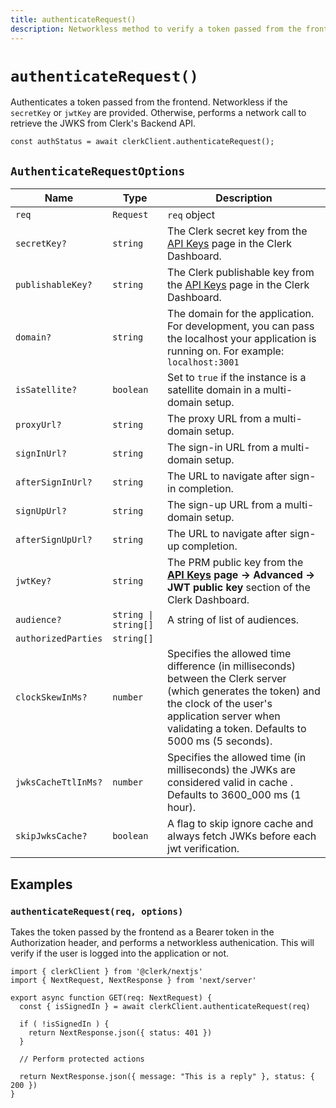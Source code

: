 ```yaml
---
title: authenticateRequest()
description: Networkless method to verify a token passed from the frontend.
---
```


# `authenticateRequest()`

Authenticates a token passed from the frontend. Networkless if the `secretKey` or `jwtKey` are provided. Otherwise, performs a network call to retrieve the JWKS from Clerk's Backend API.

```tsx
const authStatus = await clerkClient.authenticateRequest();
```

## `AuthenticateRequestOptions`

| Name | Type | Description |
| --- | --- | --- |
| `req` | `Request` | `req` object |
| `secretKey?` | `string` | The Clerk secret key from the [API Keys](https://dashboard.clerk.com/last-active?path=api-keys) page in the Clerk Dashboard.  |
| `publishableKey?` | `string` | The Clerk publishable key from the [API Keys](https://dashboard.clerk.com/last-active?path=api-keys) page in the Clerk Dashboard. |
| `domain?` | `string` | The domain for the application. For development, you can pass the localhost your application is running on. For example: `localhost:3001` |
| `isSatellite?` | `boolean` | Set to `true` if the instance is a satellite domain in a multi-domain setup. |
| `proxyUrl?` | `string` | The proxy URL from a multi-domain setup. |
| `signInUrl?` | `string` | The sign-in URL from a multi-domain setup. |
| `afterSignInUrl?` | `string` | The URL to navigate after sign-in completion. |
| `signUpUrl?` | `string` | The sign-up URL from a multi-domain setup. |
| `afterSignUpUrl?` | `string` | The URL to navigate after sign-up completion. |
| `jwtKey?` | `string` | The PRM public key from the **[API Keys](https://dashboard.clerk.com/last-active?path=api-keys) page -> Advanced -> JWT public key** section of the Clerk Dashboard.  |
| `audience?` | `string \| string[]` | A string of list of audiences. |
| `authorizedParties`| `string[]` | | A list of authorized parties. For example, `['http://localhost:4003', 'https://clerk.dev']` |
| `clockSkewInMs?` | `number` | Specifies the allowed time difference (in milliseconds) between the Clerk server (which generates the token) and the clock of the user's application server when validating a token. Defaults to 5000 ms (5 seconds).|
| `jwksCacheTtlInMs?` | `number` | Specifies the allowed time (in milliseconds) the JWKs are considered valid in cache . Defaults to 3600_000 ms (1 hour).|
| `skipJwksCache?` | `boolean` | A flag to skip ignore cache and always fetch JWKs before each jwt verification.|

## Examples

### `authenticateRequest(req, options)`

Takes the token passed by the frontend as a Bearer token in the Authorization header, and performs a networkless authenication. This will verify if the user is logged into the application or not.

```tsx
import { clerkClient } from '@clerk/nextjs'
import { NextRequest, NextResponse } from 'next/server'

export async function GET(req: NextRequest) {
  const { isSignedIn } = await clerkClient.authenticateRequest(req)

  if ( !isSignedIn ) {
    return NextResponse.json({ status: 401 })
  }
  
  // Perform protected actions

  return NextResponse.json({ message: "This is a reply" }, status: { 200 })
}
```